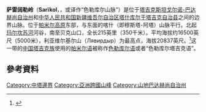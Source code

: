 {{请求翻译|time=2015-05-21T05:10:39+00:00}}
{{Infobox mountain range
| name=萨雷阔勒岭<br/>Сарыкольский хребет<br/>Рашти Куҳи Сариқӯл<br/>
| native_name=
| photo=
| photo_caption=
| country = 中国 / 塔吉克斯坦
| region_type=
| region=
| parent=[[帕米尔高原|帕米尔高原]]
| geology=[[花岗岩|花岗岩]]、[[片岩|片岩]]及[[片麻岩|片麻岩]]
| period=古生代
| orogeny=
| highest=利亚维尔基尔山（Лявирдыр）
| elevation_m=6351
| range_coordinates =
| length_km= 350| length_orientation= N/S
| width_km=  35 | width_orientation=E/W
| coordinates = {{coord|38|38|N|74|30|E|type:mountain|format=dms|display=inline,title}}
| map= Tajikistan
| map_caption=  萨雷阔勒岭在中塔边境的位置
| label_position= none
}}

'''萨雷阔勒岭'''（'''Sarïkol'''，{{lang-tg|Рашти Куҳи Сариқӯл}}，或译作“色勒库尔山脉”）是位于[[塔吉克斯坦|塔吉克斯坦]][[戈尔诺-巴达赫尚自治州|戈尔诺-巴达赫尚自治州]]和[[中华人民共和国|中华人民共和国]][[新疆维吾尔自治区|新疆维吾尔自治区]][[塔什库尔干塔吉克自治县|塔什库尔干塔吉克自治县]]之间的边界山脉。位于[[帕米尔高原|帕米尔高原]]东部，与东面的喀什（即穆斯塔-阿塔）山脉平行。北起[[玛尔坎苏河|玛尔坎苏河]]河谷，南至贝克山口，全长215英里（350千米）。平均海拔约16500英尺（5000米），利亚维尔基尔山（Лявирдыр）为最高点，海拔20837英尺。<ref>{{Citation
 | contribution = Sarykol Range
 | title =[[Encyclopædia_Britannica|Encyclopædia Britannica]]
 | date =2010-04-17
 | contribution-url = http://www.britannica.com/EBchecked/topic/524627/Sarykol-Range
}}
</ref>这一带的[[中国塔吉克族|中国塔吉克族]]使用的[[帕米尔语|帕米尔语]]被称作[[色勒库尔语|色勒库尔语]]或者“色勒库尔塔吉克语”。

==參考資料==
<references />

[[Category:中塔邊界|Category:中塔邊界]]
[[Category:亞洲跨國山峰|Category:亞洲跨國山峰]]
[[Category:山地巴达赫尚自治州|Category:山地巴达赫尚自治州]]